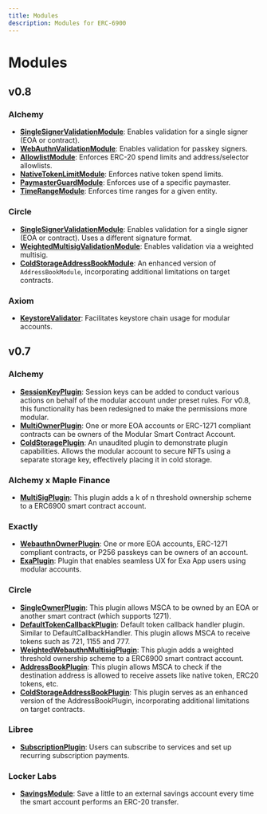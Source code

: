 ```yaml
---
title: Modules
description: Modules for ERC-6900
---
```


# Modules

## v0.8

### Alchemy

- **[SingleSignerValidationModule](https://github.com/alchemyplatform/modular-account/blob/develop/src/modules/validation/SingleSignerValidationModule.sol)**: Enables validation for a single signer (EOA or contract).
- **[WebAuthnValidationModule](https://github.com/alchemyplatform/modular-account/blob/develop/src/modules/validation/WebAuthnValidationModule.sol)**: Enables validation for passkey signers.
- **[AllowlistModule](https://github.com/alchemyplatform/modular-account/blob/develop/src/modules/permissions/AllowlistModule.sol)**: Enforces ERC-20 spend limits and address/selector allowlists.
- **[NativeTokenLimitModule](https://github.com/alchemyplatform/modular-account/blob/develop/src/modules/permissions/NativeTokenLimitModule.sol)**: Enforces native token spend limits.
- **[PaymasterGuardModule](https://github.com/alchemyplatform/modular-account/blob/develop/src/modules/permissions/PaymasterGuardModule.sol)**: Enforces use of a specific paymaster.
- **[TimeRangeModule](https://github.com/alchemyplatform/modular-account/blob/develop/src/modules/permissions/TimeRangeModule.sol)**: Enforces time ranges for a given entity.

### Circle

- **[SingleSignerValidationModule](https://github.com/circlefin/buidl-wallet-contracts/blob/master/src/msca/6900/v0.8/modules/validation/SingleSignerValidationModule.sol)**: Enables validation for a single signer (EOA or contract). Uses a different signature format.
- **[WeightedMultisigValidationModule](https://github.com/circlefin/buidl-wallet-contracts/blob/master/src/msca/6900/v0.8/modules/multisig/WeightedMultisigValidationModule.sol)**: Enables validation via a weighted multisig.
- **[ColdStorageAddressBookModule](https://github.com/circlefin/buidl-wallet-contracts/blob/master/src/msca/6900/v0.8/modules/addressbook/ColdStorageAddressBookModule.sol)**: An enhanced version of `AddressBookModule`, incorporating additional limitations on target contracts.

### Axiom

- **[KeystoreValidator](https://github.com/axiom-crypto/keystore-periphery/blob/main/contracts/src/KeystoreValidator.sol)**: Facilitates keystore chain usage for modular accounts.

## v0.7

### Alchemy

- **[SessionKeyPlugin](https://github.com/alchemyplatform/modular-account/tree/v1.0.x/src/plugins/session)**: Session keys can be added to conduct various actions on behalf of the modular account under preset rules. For v0.8, this functionality has been redesigned to make the permissions more modular.
- **[MultiOwnerPlugin](https://github.com/alchemyplatform/modular-account/tree/v1.0.x/src/plugins/owner)**: One or more EOA accounts or ERC-1271 compliant contracts can be owners of the Modular Smart Contract Account.
- **[ColdStoragePlugin](https://github.com/alchemyplatform/aa-virtual-cold-storage)**: An unaudited plugin to demonstrate plugin capabilities. Allows the modular account to secure NFTs using a separate storage key, effectively placing it in cold storage.

### Alchemy x Maple Finance

- **[MultiSigPlugin](https://github.com/alchemyplatform/multisig-plugin/blob/v1.0.x/src/MultisigPlugin.sol)**: This plugin adds a k of n threshold ownership scheme to a ERC6900 smart contract account.

### Exactly

- **[WebauthnOwnerPlugin](https://github.com/exactly/webauthn-owner-plugin/blob/main/src/WebauthnOwnerPlugin.sol)**: One or more EOA accounts, ERC-1271 compliant contracts, or P256 passkeys can be owners of an account.
- **[ExaPlugin](https://github.com/exactly/mobile/blob/main/contracts/src/ExaPlugin.sol)**: Plugin that enables seamless UX for Exa App users using modular accounts.

### Circle

- **[SingleOwnerPlugin](https://github.com/circlefin/buidl-wallet-contracts/blob/v2.1.0/src/msca/6900/v0.7/plugins/v1_0_0/acl/SingleOwnerPlugin.sol)**: This plugin allows MSCA to be owned by an EOA or another smart contract (which supports 1271).
- **[DefaultTokenCallbackPlugin](https://github.com/circlefin/buidl-wallet-contracts/blob/v2.1.0/src/msca/6900/v0.7/plugins/v1_0_0/utility/DefaultTokenCallbackPlugin.sol)**: Default token callback handler plugin. Similar to DefaultCallbackHandler. This plugin allows MSCA to receive tokens such as 721, 1155 and 777.
- **[WeightedWebauthnMultisigPlugin](https://github.com/circlefin/buidl-wallet-contracts/blob/v2.1.0/src/msca/6900/v0.7/plugins/v1_0_0/multisig/WeightedWebauthnMultisigPlugin.sol)**: This plugin adds a weighted threshold ownership scheme to a ERC6900 smart contract account.
- **[AddressBookPlugin](https://github.com/circlefin/buidl-wallet-contracts/blob/v2.1.0/src/msca/6900/v0.7/plugins/v1_0_0/addressbook/AddressBookPlugin.sol)**: This plugin allows MSCA to check if the destination address is allowed to receive assets like native token, ERC20 tokens, etc.
- **[ColdStorageAddressBookPlugin](https://github.com/circlefin/buidl-wallet-contracts/blob/v2.1.0/src/msca/6900/v0.7/plugins/v1_0_0/addressbook/ColdStorageAddressBookPlugin.sol)**: This plugin serves as an enhanced version of the AddressBookPlugin, incorporating additional limitations on target contracts.

### Libree

- **[SubscriptionPlugin](https://github.com/Libree/subscription-plugin)**: Users can subscribe to services and set up recurring subscription payments.

### Locker Labs

- **[SavingsModule](https://github.com/locker-labs/savings-module)**: Save a little to an external savings account every time the smart account performs an ERC-20 transfer.
